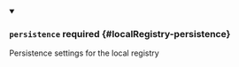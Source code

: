 


<details className="config-field" data-expandable="true" open>
<summary>

### `persistence` <span className="config-field-required" data-required="false">required</span> <span className="config-field-type"></span> <span className="config-field-default"></span> <span className="config-field-enum"></span> {#localRegistry-persistence}

Persistence settings for the local registry

</summary>

<PartialPersistencereference />


</details>
